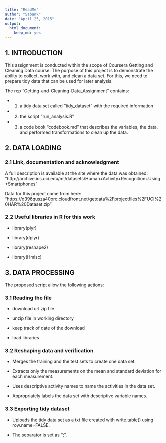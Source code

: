 ```yaml
---
title: "ReadMe"
author: "Sabank"
date: "April 25, 2015"
output:
  html_document:
    keep_md: yes
---
```


## 1. INTRODUCTION

This assignment is conducted within the scope of Coursera Getting and Cleaning
Data course. The purpose of this project is to demonstrate the ability to collect,
work with, and clean a data set. For this, we need to prepare tidy data that can
be used for later analysis.

The rep "Getting-and-Cleaning-Data_Assignment" contains:

* 1) a tidy data set called "tidy_dataset" with the required information

* 2) the script "run_analysis.R"

* 3) a code book "codebook.md" that describes the variables, the data, and performed
transformations to clean up the data.

## 2. DATA LOADING
### 2.1 Link, documentation and acknowledgment

A full description is available at the site where the data was obtained:
"http://archive.ics.uci.edu/ml/datasets/Human+Activity+Recognition+Using+Smartphones"

Data for this project come from here:
"https://d396qusza40orc.cloudfront.net/getdata%2Fprojectfiles%2FUCI%20HAR%20Dataset.zip"

### 2.2 Useful libraries in R for this work
* library(plyr)

* library(dplyr)

* library(reshape2)

* library(Hmisc)

## 3. DATA PROCESSING
The proposed script allow the following actions:

### 3.1 Reading the file

* download url zip file

* unzip file in working directory

* keep track of date of the download

* load libraries

### 3.2 Reshaping data and verification

* Merges the training and the test sets to create one data set.

* Extracts only the measurements on the mean and standard deviation for each measurement.

* Uses descriptive activity names to name the activities in the data set.

* Appropriately labels the data set with descriptive variable names.

### 3.3 Exporting tidy dataset

* Uploads the tidy data set as a txt file created with write.table() using row.name=FALSE.

* The separator is set as ";".
